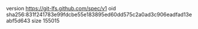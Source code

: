 version https://git-lfs.github.com/spec/v1
oid sha256:831f241783e99fdcbe55e183895ed60dd575c2a0ad3c906eadfad13eabf5d643
size 155015
